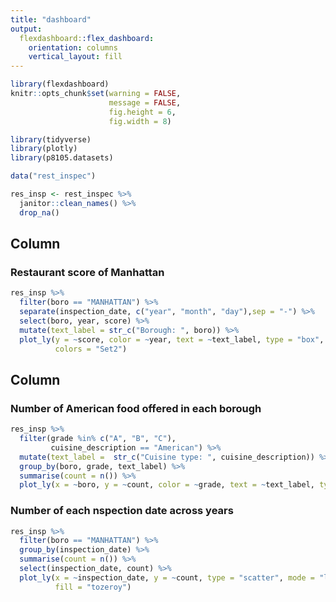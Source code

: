 ```yaml
---
title: "dashboard"
output: 
  flexdashboard::flex_dashboard:
    orientation: columns
    vertical_layout: fill
---
```


```r
library(flexdashboard)
knitr::opts_chunk$set(warning = FALSE,
                      message = FALSE,
                      fig.height = 6,
                      fig.width = 8)

library(tidyverse)
library(plotly)
library(p8105.datasets)
```


```r
data("rest_inspec")

res_insp <- rest_inspec %>% 
  janitor::clean_names() %>% 
  drop_na()
```

Column {data-width=650}
-----------------------------------------------------------------------

### Restaurant score of Manhattan

```r
res_insp %>% 
  filter(boro == "MANHATTAN") %>% 
  separate(inspection_date, c("year", "month", "day"),sep = "-") %>% 
  select(boro, year, score) %>% 
  mutate(text_label = str_c("Borough: ", boro)) %>% 
  plot_ly(y = ~score, color = ~year, text = ~text_label, type = "box",
          colors = "Set2")
```

Column {data-width=350}
-----------------------------------------------------------------------

### Number of American food offered in each borough

```r
res_insp %>% 
  filter(grade %in% c("A", "B", "C"),
         cuisine_description == "American") %>% 
  mutate(text_label =  str_c("Cuisine type: ", cuisine_description)) %>% 
  group_by(boro, grade, text_label) %>% 
  summarise(count = n()) %>% 
  plot_ly(x = ~boro, y = ~count, color = ~grade, text = ~text_label, type = "bar")
```

### Number of each nspection date across years

```r
res_insp %>% 
  filter(boro == "MANHATTAN") %>% 
  group_by(inspection_date) %>% 
  summarise(count = n()) %>% 
  select(inspection_date, count) %>%
  plot_ly(x = ~inspection_date, y = ~count, type = "scatter", mode = "lines",
          fill = "tozeroy")
```

